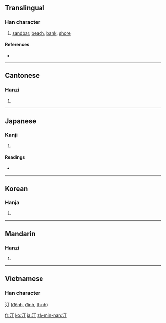 ==Translingual==

===Han character===
{{Han char|rn=85|rad=水|as=02|sn=5|four=3112<sub>0</sub>|canj=水一弓 (EMN)}}

# [[sandbar]], [[beach]], [[bank]], [[shore]]

====References====
* {{Han ref|kx=0604.020|dkj=17103|dj=0997.110|hdz=31548.020|uh=6C40|ud=27712|bh=A5C5|bd=42437}}

----

==Cantonese==

===Hanzi===
{{yue-hanzi|jyut=|y=ting1}}

# {{defn|Cantonese}}

----

==Japanese==

===Kanji===
{{ja-kanji|grade=|rs=水02}}

# {{defn|Japanese}}

====Readings====
* {{ja-readings|on=[[てい]] (tei)|kun=[[みぎわ]] (migiwa), [[なぎさ]] (nagisa)}}

----

==Korean==

===Hanja===
{{ko-hanja|hangeul=정|eumhun=|rv=jeong|mr=chŏng|y=ceng}}

# {{defn|Korean}}

----

==Mandarin==

===Hanzi===
{{cmn-hanzi|pin=[[tīng]] ([[ting1]])|wg=t'ing<sup>1</sup>}}

# {{defn|Mandarin}}

----

==Vietnamese==
===Han character===
'''汀''' ([[đênh]], [[đinh]], [[thinh]])

[[fr:汀]]
[[ko:汀]]
[[ja:汀]]
[[zh-min-nan:汀]]